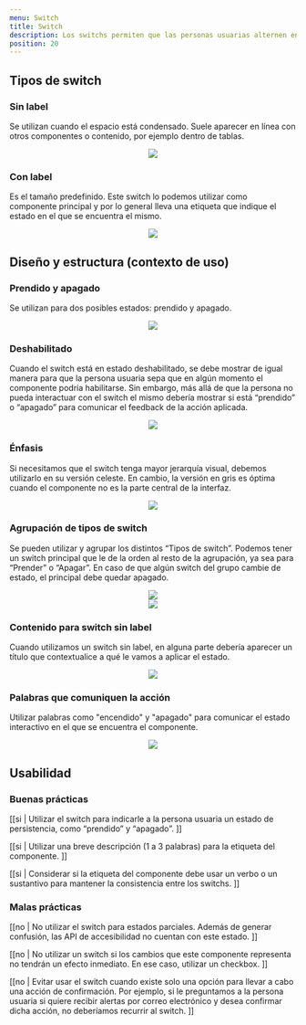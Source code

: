 ```yaml
---
menu: Switch
title: Switch
description: Los switchs permiten que las personas usuarias alternen entre dos estados posibles, como “prendido” y “apagado”. Su efecto es automático y no necesita de una confirmación como es en el caso de un Checkbox.
position: 20
---
```


## Tipos de switch

### Sin label

Se utilizan cuando el espacio está condensado. Suele aparecer en línea con otros componentes o contenido, por ejemplo dentro de tablas.

<div align="center" class="mt-5">
  <img src="/componentes/switch/imagen-1.png" />
</div>

### Con label

Es el tamaño predefinido. Este switch lo podemos utilizar como componente principal y por lo general lleva una etiqueta que indique el estado en el que se encuentra el mismo.

<div align="center" class="mt-5">
  <img src="/componentes/switch/imagen-2.png" />
</div>

## Diseño y estructura (contexto de uso)

### Prendido y apagado

Se utilizan para dos posibles estados: prendido y apagado.

<div align="center" class="mt-5">
  <img src="/componentes/switch/imagen-3.png" />
</div>

### Deshabilitado

Cuando el switch está en estado deshabilitado, se debe mostrar de igual manera para que la persona usuaria sepa que en algún momento el componente podría habilitarse. Sin embargo, más allá de que la persona no pueda interactuar con el switch el mismo debería mostrar si está “prendido” o “apagado” para comunicar el feedback de la acción aplicada.

<div align="center" class="mt-5">
  <img src="/componentes/switch/imagen-4.png" />
</div>

### Énfasis

Si necesitamos que el switch tenga mayor jerarquía visual, debemos utilizarlo en su versión celeste. En cambio, la versión en gris es óptima cuando el componente no es la parte central de la interfaz.

<div align="center" class="mt-5">
  <img src="/componentes/switch/imagen-5.png" />
</div>

### Agrupación de tipos de switch

Se pueden utilizar y agrupar los distintos “Tipos de switch”.
Podemos tener un switch principal que le de la orden al resto de la agrupación, ya sea para “Prender” o “Apagar”. En caso de que algún switch del grupo cambie de estado, el principal debe quedar apagado.

<div align="center" class="mt-5">
  <img src="/componentes/switch/imagen-6.png" />
</div>

<div align="center" class="mt-3">
  <img src="/componentes/switch/imagen-7.png" />
</div>

### Contenido para switch sin label

Cuando utilizamos un switch sin label, en alguna parte debería aparecer un título que contextualice a qué le vamos a aplicar el estado.

<div align="center" class="mt-5">
  <img src="/componentes/switch/imagen-8.png" />
</div>

### Palabras que comuniquen la acción

Utilizar palabras como "encendido" y "apagado" para comunicar el estado interactivo en el que se encuentra el componente.

<div align="center" class="mt-5">
  <img src="/componentes/switch/imagen-9.png" />
</div>

## Usabilidad

### Buenas prácticas

[[si | Utilizar el switch para indicarle a la persona usuaria un estado de persistencia, como “prendido” y “apagado”. ]]

[[si | Utilizar una breve descripción (1 a 3 palabras) para la etiqueta del componente. ]]

[[si | Considerar si la etiqueta del componente debe usar un verbo o un sustantivo para mantener la consistencia entre los switchs. ]]

### Malas prácticas

[[no | No utilizar el switch para estados parciales. Además de generar confusión, las API de accesibilidad no cuentan con este estado. ]]

[[no | No utilizar un switch si los cambios que este componente representa no tendrán un efecto inmediato. En ese caso, utilizar un checkbox. ]]

[[no | Evitar usar el switch cuando existe solo una opción para llevar a cabo una acción de confirmación. Por ejemplo, si le preguntamos a la persona usuaria si quiere recibir alertas por correo electrónico y desea confirmar dicha acción, no deberíamos recurrir al switch. ]]
